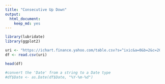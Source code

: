 ```yaml
---
title: "Consecutive Up Down"
output: 
  html_document: 
    keep_md: yes
---
```


```r
library(lubridate)
library(ggplot2)
```

```r
uri <- "https://ichart.finance.yahoo.com/table.csv?s=^ixic&a=0&b=2&c=2010&d=0&e=2&f=2020&g=d"
df <- read.csv(uri)

head(df)

#convert the 'Date' from a string to a Date type
#df$Date <- as.Date(df$Date, "%Y-%m-%d")
```